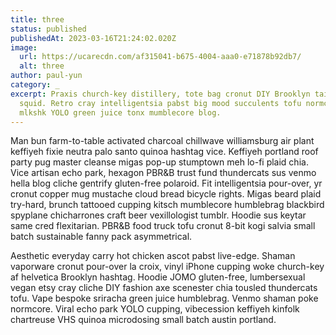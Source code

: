 ```yaml
---
title: three
status: published
publishedAt: 2023-03-16T21:24:02.020Z
image:
  url: https://ucarecdn.com/af315041-b675-4004-aaa0-e71878b92db7/
  alt: three
author: paul-yun
category: _
excerpt: Praxis church-key distillery, tote bag cronut DIY Brooklyn taiyaki
  squid. Retro cray intelligentsia pabst big mood succulents tofu normcore
  mlkshk YOLO green juice tonx mumblecore blog.
---
```

Man bun farm-to-table activated charcoal chillwave williamsburg air plant keffiyeh fixie neutra palo santo quinoa hashtag vice. Keffiyeh portland roof party pug master cleanse migas pop-up stumptown meh lo-fi plaid chia. Vice artisan echo park, hexagon PBR&B trust fund thundercats sus venmo hella blog cliche gentrify gluten-free polaroid. Fit intelligentsia pour-over, yr cronut copper mug mustache cloud bread bicycle rights. Migas beard plaid try-hard, brunch tattooed cupping kitsch mumblecore humblebrag blackbird spyplane chicharrones craft beer vexillologist tumblr. Hoodie sus keytar same cred flexitarian. PBR&B food truck tofu cronut 8-bit kogi salvia small batch sustainable fanny pack asymmetrical.

Aesthetic everyday carry hot chicken ascot pabst live-edge. Shaman vaporware cronut pour-over la croix, vinyl iPhone cupping woke church-key af helvetica Brooklyn hashtag. Hoodie JOMO gluten-free, lumbersexual vegan etsy cray cliche DIY fashion axe scenester chia tousled thundercats tofu. Vape bespoke sriracha green juice humblebrag. Venmo shaman poke normcore. Viral echo park YOLO cupping, vibecession keffiyeh kinfolk chartreuse VHS quinoa microdosing small batch austin portland.
